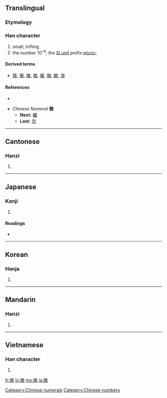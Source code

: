 ==Translingual==

===Etymology===
{{Han compound|彳|𢼸|c1=s|c2=p|ls=psc}}

===Han character===
{{Han char|rn=60|rad=彳|as=10|sn=13|four=2824<sub>0</sub>|canj=竹人山弓大 (HOUNK), 竹人山山大 (HOUUK)}}

# small, trifling
# the number 10<sup>-6</sup>; the [[Appendix:SI units|SI unit]] prefix [[micro-]]

====Derived terms====
* [[䉠]], [[黴]], [[徽]], [[徵]], [[鰴]], [[幑]], [[覹]], [[溦]]

====References====
* {{Han ref|kx=0370.120|dkj=10203|dj=0696.150|hdz=20837.100|uh=5FAE|ud=24494|bh=B74C|bd=46924}}

* ''Chinese Numeral'' '''微'''
** '''Next:''' [[纖]]
** '''Last:''' [[忽]]

[[Category:Chinese numerals]]
[[Category:Chinese numbers]]
----

==Cantonese==

===Hanzi===
{{yue-hanzi|jyut=|y=mei4}}

# {{defn|Cantonese|sort=彳10}}

----

==Japanese==

===Kanji===
{{ja-kanji|grade=c|rs=彳10}}

# {{defn|Japanese}}

====Readings====
* {{ja-readings|on=[[び]] (bi)|kun=[[かすか]] (kasuka), [[ない]] (nai)}}

----

==Korean==

===Hanja===
{{ko-hanja|hangeul=미|eumhun=|rv=mi|mr=mi|y=mi}}

# {{defn|Korean|sort=彳10}}

----

==Mandarin==

===Hanzi===
{{cmn-hanzi|pin=[[wēi]] ([[wei1]])|wg=wei<sup>1</sup>}}

# {{defn|Mandarin|sort=彳10}}

----

==Vietnamese==

===Han character===
{{vi-hantu|[[vi]]|rs=彳10}}

# {{defn|Vietnamese|sort=彳10}}

[[fr:微]]
[[lo:微]]
[[ms:微]]
[[ja:微]]
